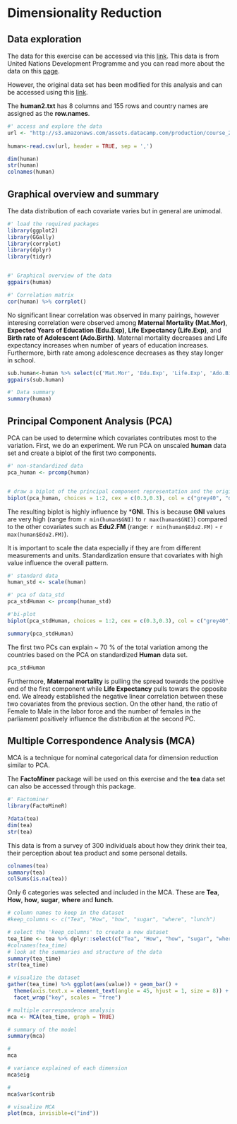 # Dimensionality Reduction

## Data exploration

The data for this exercise can be accessed via this [link](http://s3.amazonaws.com/assets.datacamp.com/production/course_2218/datasets/human1.txt). This data is from United Nations Development Programme and you can read more about the data on this [page](http://hdr.undp.org/en/content/human-development-index-hdi).

However, the original data set has been modified for this analysis and can be accessed using this [link](http://s3.amazonaws.com/assets.datacamp.com/production/course_2218/datasets/human2.txt).

The **human2.txt** has 8 columns and 155 rows and country names are assigned as the **row.names**.

```r
#' access and explore the data
url <- "http://s3.amazonaws.com/assets.datacamp.com/production/course_2218/datasets/human2.txt"
 
human<-read.csv(url, header = TRUE, sep = ',')

dim(human)
str(human)
colnames(human)
```

## Graphical overview and summary

The data distribution of each covariate varies but in general are unimodal.

```r
#' load the required packages
library(ggplot2)
library(GGally)
library(corrplot)
library(dplyr)
library(tidyr)


#' Graphical overview of the data
ggpairs(human)

#' Correlation matrix
cor(human) %>% corrplot()

```

No significant linear correlation was observed in many pairings, however interesing correlation were observed among **Maternal Mortality (Mat.Mor)**, **Expected Years of Education (Edu.Exp)**, **Life Expectancy (Life.Exp)**, and **Birth rate of Adolescent (Ado.Birth)**. Maternal mortality decreases and Life expectancy increases when number of years of education increases. Furthermore, birth rate among adolescence decreases as they stay longer in school. 

```r
sub.human<-human %>% select(c('Mat.Mor', 'Edu.Exp', 'Life.Exp', 'Ado.Birth'))
ggpairs(sub.human)

#' Data summary
summary(human)


```

## Principal Component Analysis (PCA)

PCA can be used to determine which covariates contributes most to the variation. First, we do an experiment. We run PCA on unscaled **human** data set and create a biplot of the first two components.


```r
#' non-standardized data
pca_human <- prcomp(human)


# draw a biplot of the principal component representation and the original variables
biplot(pca_human, choices = 1:2, cex = c(0.3,0.3), col = c("grey40", "deeppink2"))

```

The resulting biplot is highly influence by ***GNI**. This is because **GNI** values are very high (range from `r min(human$GNI)` to `r max(human$GNI)`) compared to the other covariates such as **Edu2.FM** (range: `r min(human$Edu2.FM)` - `r max(human$Edu2.FM)`).  

It is important to scale the data especially if they are from different measurements and units. Standardization ensure that covariates with high value influence the overall pattern.

```r
#' standard data
human_std <- scale(human)

#' pca of data_std
pca_stdHuman <- prcomp(human_std)

#'bi-plot
biplot(pca_stdHuman, choices = 1:2, cex = c(0.3,0.3), col = c("grey40", "deeppink2"))

summary(pca_stdHuman)


```

The first two PCs can explain ~ 70 % of the total variation among the countries based on the PCA on standardized **Human** data set.

```r
pca_stdHuman
```
Furthermore, **Maternal mortality** is pulling the spread towards the positive end of the first component while **Life Expectancy** pulls towars the opposite end. We already established the negative linear correlation between these two covariates from the previous section. On the other hand, the ratio of Female to Male in the labor force and the number of females in the parliament positively influence the distribution at the second PC.


## Multiple Correspondence Analysis (MCA)

MCA is a technique for nominal categorical data for dimension reduction similar to PCA.

The **FactoMiner** package will be used on this exercise and the **tea** data set can also be accessed through this package. 


```r
#' Factominer
library(FactoMineR)

?data(tea)
dim(tea)
str(tea)
```
This data is from a survey of 300 individuals about how they drink their tea, their perception about tea product and some personal details.

```r
colnames(tea)
summary(tea)
colSums(is.na(tea))
```
Only 6 categories was selected and included in the MCA. These are **Tea**, **How**, **how**, **sugar**, **where** and **lunch**.

```r
# column names to keep in the dataset
#keep_columns <- c("Tea", "How", "how", "sugar", "where", "lunch")

# select the 'keep_columns' to create a new dataset
tea_time <- tea %>% dplyr::select(c("Tea", "How", "how", "sugar", "where", "lunch"))
#colnames(tea_time)
# look at the summaries and structure of the data
summary(tea_time)
str(tea_time)
```


```r
# visualize the dataset
gather(tea_time) %>% ggplot(aes(value)) + geom_bar() + 
  theme(axis.text.x = element_text(angle = 45, hjust = 1, size = 8)) + 
  facet_wrap("key", scales = "free") 

# multiple correspondence analysis
mca <- MCA(tea_time, graph = TRUE)

# summary of the model
summary(mca)

#
mca

# variance explained of each dimension
mca$eig

#
mca$var$contrib

# visualize MCA
plot(mca, invisible=c("ind"))
```

